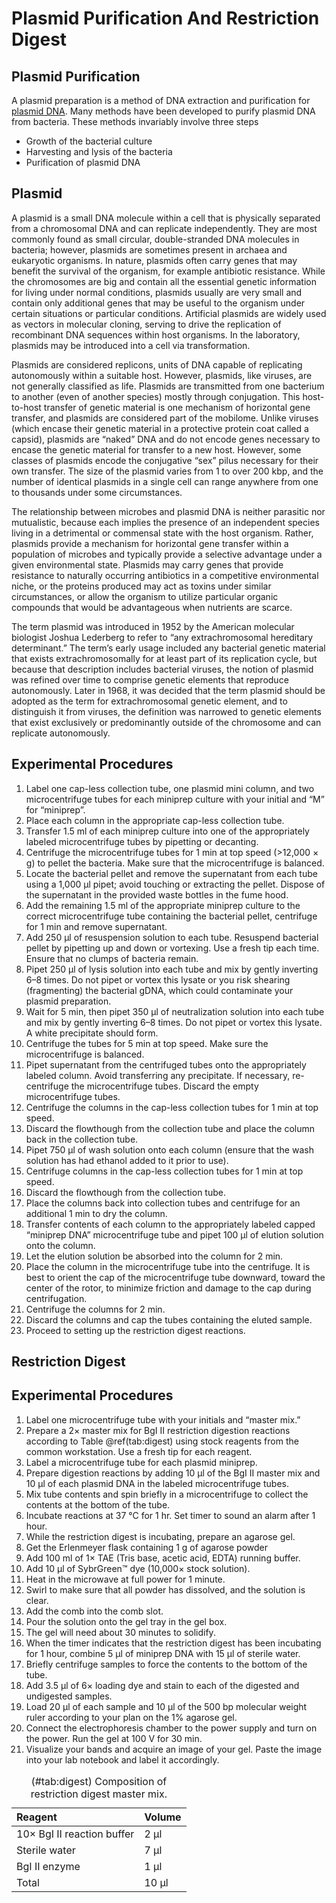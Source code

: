 # Plasmid Purification And Restriction Digest

## Plasmid Purification

A plasmid preparation is a method of DNA extraction and purification for [plasmid DNA](https://en.wikipedia.org/wiki/Plasmid). Many methods have been developed to purify plasmid DNA from bacteria. These methods invariably involve three steps

* Growth of the bacterial culture
* Harvesting and lysis of the bacteria
* Purification of plasmid DNA

## Plasmid

A plasmid is a small DNA molecule within a cell that is physically separated from a chromosomal DNA and can replicate independently. They are most commonly found as small circular, double-stranded DNA molecules in bacteria; however, plasmids are sometimes present in archaea and eukaryotic organisms. In nature, plasmids often carry genes that may benefit the survival of the organism, for example antibiotic resistance. While the chromosomes are big and contain all the essential genetic information for living under normal conditions, plasmids usually are very small and contain only additional genes that may be useful to the organism under certain situations or particular conditions. Artificial plasmids are widely used as vectors in molecular cloning, serving to drive the replication of recombinant DNA sequences within host organisms. In the laboratory, plasmids may be introduced into a cell via transformation.

Plasmids are considered replicons, units of DNA capable of replicating autonomously within a suitable host. However, plasmids, like viruses, are not generally classified as life. Plasmids are transmitted from one bacterium to another (even of another species) mostly through conjugation. This host-to-host transfer of genetic material is one mechanism of horizontal gene transfer, and plasmids are considered part of the mobilome. Unlike viruses (which encase their genetic material in a protective protein coat called a capsid), plasmids are "naked" DNA and do not encode genes necessary to encase the genetic material for transfer to a new host. However, some classes of plasmids encode the conjugative "sex" pilus necessary for their own transfer. The size of the plasmid varies from 1 to over 200 kbp, and the number of identical plasmids in a single cell can range anywhere from one to thousands under some circumstances.

The relationship between microbes and plasmid DNA is neither parasitic nor mutualistic, because each implies the presence of an independent species living in a detrimental or commensal state with the host organism. Rather, plasmids provide a mechanism for horizontal gene transfer within a population of microbes and typically provide a selective advantage under a given environmental state. Plasmids may carry genes that provide resistance to naturally occurring antibiotics in a competitive environmental niche, or the proteins produced may act as toxins under similar circumstances, or allow the organism to utilize particular organic compounds that would be advantageous when nutrients are scarce.

The term plasmid was introduced in 1952 by the American molecular biologist Joshua Lederberg to refer to "any extrachromosomal hereditary determinant." The term's early usage included any bacterial genetic material that exists extrachromosomally for at least part of its replication cycle, but because that description includes bacterial viruses, the notion of plasmid was refined over time to comprise genetic elements that reproduce autonomously. Later in 1968, it was decided that the term plasmid should be adopted as the term for extrachromosomal genetic element, and to distinguish it from viruses, the definition was narrowed to genetic elements that exist exclusively or predominantly outside of the chromosome and can replicate autonomously.

## Experimental Procedures

1. Label one cap-less collection tube, one plasmid mini column, and two microcentrifuge tubes for each miniprep culture with your initial and "M" for “miniprep”.
2. Place each column in the appropriate cap-less collection tube.
3. Transfer 1.5 ml of each miniprep culture into one of the appropriately labeled microcentrifuge tubes by pipetting or decanting.
4. Centrifuge the microcentrifuge tubes for 1 min at top speed (>12,000 × g) to pellet the bacteria. Make sure that the microcentrifuge is balanced.
5. Locate the bacterial pellet and remove the supernatant from each tube using a 1,000 µl pipet; avoid touching or extracting the pellet. Dispose of the supernatant in the provided waste bottles in the fume hood.
6. Add the remaining 1.5 ml of the appropriate miniprep culture to the correct microcentrifuge tube containing the bacterial pellet, centrifuge for 1 min and remove supernatant.
7. Add 250 µl of resuspension solution to each tube. Resuspend bacterial pellet by pipetting up and down or vortexing. Use a fresh tip each time. Ensure that no clumps of bacteria remain.
8. Pipet 250 µl of lysis solution into each tube and mix by gently inverting 6–8 times. Do not pipet or vortex this lysate or you risk shearing (fragmenting) the bacterial gDNA, which could contaminate your plasmid preparation.
9. Wait for 5 min, then pipet 350 µl of neutralization solution into each tube and mix by gently inverting 6–8 times. Do not pipet or vortex this lysate. A white precipitate should form.
10. Centrifuge the tubes for 5 min at top speed. Make sure the microcentrifuge is balanced.
11. Pipet supernatant from the centrifuged tubes onto the appropriately labeled column. Avoid
transferring any precipitate. If necessary, re-centrifuge the microcentrifuge tubes. Discard the empty microcentrifuge tubes.
12. Centrifuge the columns in the cap-less collection tubes for 1 min at top speed.
13. Discard the flowthough from the collection tube and place the column back in the collection tube.
14. Pipet 750 µl of wash solution onto each column (ensure that the wash solution has had ethanol added to it prior to use).
15. Centrifuge columns in the cap-less collection tubes for 1 min at top speed.
16. Discard the flowthough from the collection tube.
17. Place the columns back into collection tubes and centrifuge for an additional 1 min to dry the column.
18. Transfer contents of each column to the appropriately labeled capped “miniprep DNA” microcentrifuge tube and pipet 100 µl of elution solution onto the column.
19. Let the elution solution be absorbed into the column for 2 min.
20. Place the column in the microcentrifuge tube into the centrifuge. It is best to orient the cap of the microcentrifuge tube downward, toward the center of the rotor, to minimize friction and damage to the cap during centrifugation.
21. Centrifuge the columns for 2 min.
22. Discard the columns and cap the tubes containing the eluted sample.
23. Proceed to setting up the restriction digest reactions.

## Restriction Digest

## Experimental Procedures

1. Label one microcentrifuge tube with your initials and “master mix.”
2. Prepare a 2× master mix for BgI II restriction digestion reactions according to Table \@ref(tab:digest) using stock reagents from the common workstation. Use a fresh tip for each reagent.
2. Label a microcentrifuge tube for each plasmid miniprep.
2. Prepare digestion reactions by adding 10 µl of the BgI II master mix and 10 µl of each plasmid DNA in the labeled microcentrifuge tubes.
2. Mix tube contents and spin briefly in a microcentrifuge to collect the contents at the bottom of the tube.
2. Incubate reactions at 37 °C for 1 hr. Set timer to sound an alarm after 1 hour.
3. While the restriction digest is incubating, prepare an agarose gel.
2. Get the Erlenmeyer flask containing 1 g of agarose powder
3. Add 100 ml of 1× TAE (Tris base, acetic acid, EDTA) running buffer.
4. Add 10 µl of SybrGreen™ dye (10,000× stock solution).
5. Heat in the microwave at full power for 1 minute.
6. Swirl to make sure that all powder has dissolved, and the solution is clear.
7. Add the comb into the comb slot.
8. Pour the solution onto the gel tray in the gel box.
4. The gel will need about 30 minutes to solidify.
3. When the timer indicates that the restriction digest has been incubating for 1 hour, combine 5 µl of miniprep DNA with 15 µl of sterile water.
3. Briefly centrifuge samples to force the contents to the bottom of the tube.
3. Add 3.5 µl of 6× loading dye and stain to each of the digested and undigested samples.
3. Load 20 µl of each sample and 10 µl of the 500 bp molecular weight ruler according to your plan on the 1% agarose gel.
3. Connect the electrophoresis chamber to the power supply and turn on the power. Run the gel at 100 V for 30 min.
3. Visualize your bands and acquire an image of your gel. Paste the image into your lab notebook and label it accordingly.
   
Table: (\#tab:digest) Composition of restriction digest master mix.

|Reagent                   |Volume|
|:-------------------------|:-----|
|10× BgI II reaction buffer|2 µl
|Sterile water             |7 µl
|BgI II enzyme             |1 µl
|Total                     |10 µl


